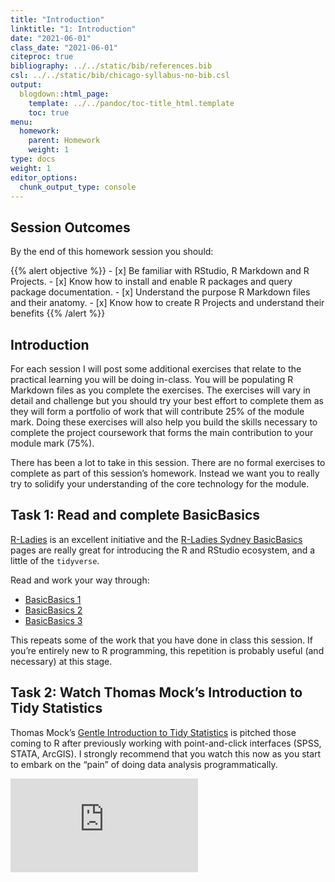 ```yaml
---
title: "Introduction"
linktitle: "1: Introduction"
date: "2021-06-01"
class_date: "2021-06-01"
citeproc: true
bibliography: ../../static/bib/references.bib
csl: ../../static/bib/chicago-syllabus-no-bib.csl
output:
  blogdown::html_page:
    template: ../../pandoc/toc-title_html.template
    toc: true
menu:
  homework:
    parent: Homework
    weight: 1
type: docs
weight: 1
editor_options:
  chunk_output_type: console
---
```


## Session Outcomes

By the end of this homework session you should:

{{% alert objective %}}
- [x] Be familiar with RStudio, R Markdown and R Projects.
- [x] Know how to install and enable R packages and query package documentation.
- [x] Understand the purpose R Markdown files and their anatomy.
- [x] Know how to create R Projects and understand their benefits
{{% /alert %}}

## Introduction

For each session I will post some additional exercises that relate to the practical learning you will be doing in-class. You will be populating R Markdown files as you complete the exercises. The exercises will vary in detail and challenge but you should try your best effort to complete them as they will form a portfolio of work that will contribute 25% of the module mark. Doing these exercises will also help you build the skills necessary to complete the project coursework that forms the main contribution to your module mark (75%).

There has been a lot to take in this session. There are no formal exercises to complete as part of this session's homework. Instead we want you to really try to solidify your understanding of the core technology for the module.

##  Task 1: **Read** and complete BasicBasics

[R-Ladies](https://en.wikipedia.org/wiki/R-Ladies) is an excellent initiative and the [R-Ladies Sydney BasicBasics](https://rladiessydney.org/courses/ryouwithme/01-basicbasics-0/) pages are really great for introducing the R and RStudio ecosystem, and a little of the `tidyverse`.

Read and work your way through:

* [BasicBasics 1](https://rladiessydney.org/courses/ryouwithme/01-basicbasics-1/)
* [BasicBasics 2](https://rladiessydney.org/courses/ryouwithme/01-basicbasics-2/)
* [BasicBasics 3](https://rladiessydney.org/courses/ryouwithme/01-basicbasics-3/)

This repeats some of the work that you have done in class this session. If you're entirely new to R programming, this repetition is probably useful (and necessary) at this stage.

## Task 2: **Watch** Thomas Mock's Introduction to Tidy Statistics

Thomas Mock's [Gentle Introduction to Tidy Statistics](https://rstudio.com/resources/webinars/a-gentle-introduction-to-tidy-statistics-in-r/) is pitched those coming to R after previously working with point-and-click interfaces (SPSS, STATA, ArcGIS). I strongly recommend that you watch this now as you start to embark on the "pain" of doing data analysis programmatically.


<div class="embed-responsive embed-responsive-16by9">
<iframe class="embed-responsive-item" src="https://rstudio.com/resources/webinars/a-gentle-introduction-to-tidy-statistics-in-r/" frameborder="0" allow="accelerometer; autoplay; encrypted-media; gyroscope; picture-in-picture" allowfullscreen></iframe>
</div>
